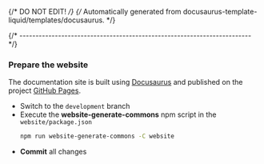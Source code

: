{/* DO NOT EDIT! */}
{/* Automatically generated from docusaurus-template-liquid/templates/docusaurus. */}

{/* ------------------------------------------------------------------------ */}

### Prepare the website

The documentation site is built using [Docusaurus](https://docusaurus.io) and
published on the project
[GitHub Pages](https://xpack.github.io/doxygen2docusaurus/).

- Switch to the `development` branch
- Execute the **website-generate-commons** npm script in the `website/package.json`
  ```sh
  npm run website-generate-commons -C website
  ```
- **Commit** all changes
